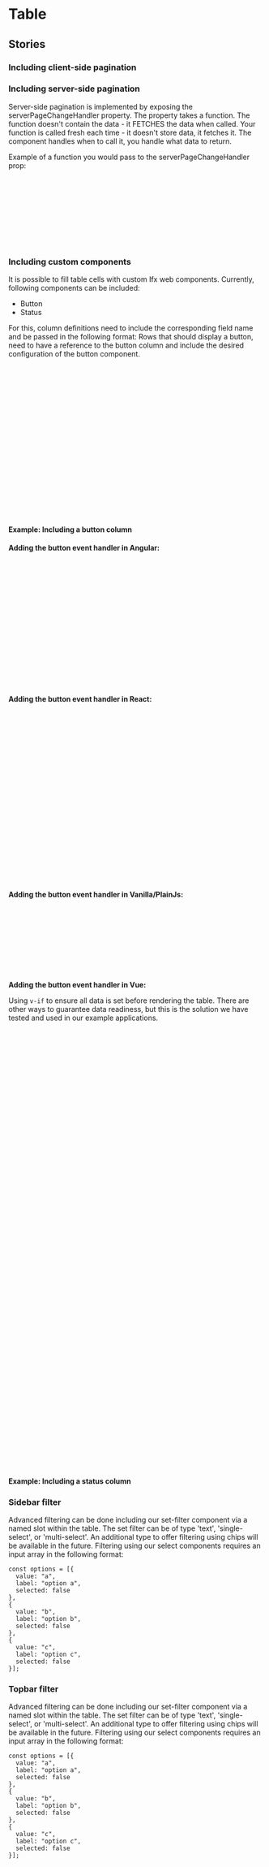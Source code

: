  
<Meta of={TableStories} />

# Table

<Canvas of={TableStories.DefaultState} sourceState="shown" />

<Controls />


## Stories

### Including client-side pagination
<Canvas of={TableStories.Pagination} sourceState="shown" />

### Including server-side pagination
<Canvas of={TableStories.ServerSidePagination} sourceState="shown" />

Server-side pagination is implemented by exposing the serverPageChangeHandler property. The property takes a function. The function doesn't contain the data - it FETCHES the data when called.
Your function is called fresh each time - it doesn't store data, it fetches it. The component handles when to call it, you handle what data to return.

Example of a function you would pass to the serverPageChangeHandler prop:

```javascript
table.serverPageChangeHandler = async ({ page, pageSize }) => {
  const response = await fetch(`/api/cars?page=${page}&size=${pageSize}`);
  const data = await response.json();
  
  return {
    rows: data.cars,
    total: data.totalCount
  };
};
```

### Including custom components

It is possible to fill table cells with custom Ifx web components.
Currently, following components can be included:
* Button
* Status

For this, column definitions need to include the corresponding field name and be passed in the following format:
Rows that should display a button, need to have a reference to the button column and include the desired configuration of the button component.

```javascript
const columnDefsWithButtonCol = [
  { headerName: 'Model', field: 'model', sortable: true, unSortIcon: true },
  { headerName: '', field: 'button' }
  ...
];


const rowDataWithButtonCol = [
  {
    make: 'Porsche', model: 'Boxster', price: 72000, button: {
      disabled: false, (optional)
      variant: "secondary", (optional)
      size: "s", (optional)
      target: "_blank", (optional)
      color: "secondary", (optional)
      text: "Button"
      // ... you can extend this as per the properties of `ifx-button`
    }
  }
];
```

#### Example: Including a button column

<Canvas of={TableStories.IncludesButtons} sourceState="shown" />

<b>Adding the button event handler in Angular:</b> 

 ```js
// in the component.ts file:
  buttonRendererOptions = {
    onButtonClick: (params: any, event: Event) => {
      console.log("button clicked", params.data);
    }
  };
// in the component.html file:
  <h3>Table with button</h3>
  <ifx-table
    row-height="default"
    cols='[{"headerName":"Make","field":"make","sortable":true,"sort":"desc","unSortIcon":true},{"headerName":"Model","field":"model","sortable":true,"unSortIcon":true},{"headerName":"Price","field":"price"},{"headerName":"Age","field":"age"},{"headerName":"","field":"button"}]'
    rows='[{"make":"Toyota","model":"Celica","price":35000,"age":10,"button":{"disabled":false,"variant":"secondary","size":"s","target":"_blank","href":"https://www.w3schools.com/","theme":"default","type":"button","fullWidth":true,"text":"Toyota Button"}},{"make":"Ford","model":"Mondeo","price":32000,"age":12,"button":{"disabled":false,"variant":"secondary","size":"s","target":"_blank","href":"https://www.w3schools.com/","theme":"default","type":"button","fullWidth":true,"text":"Ford Button"}},{"make":"Porsche","model":"Boxster","price":72000,"button":{"disabled":false,"variant":"secondary","size":"s","target":"_blank","href":"https://www.w3schools.com/","theme":"default","type":"button","fullWidth":true,"text":"Porsche Button"}}]'
    [buttonRendererOptions]="buttonRendererOptions"
    table-height="auto"
    pagination="false"
    filter-orientation="none">
</ifx-table>
```

<b>Adding the button event handler in React:</b> 

```js
function App() {
  const tableRef = useRef(null);

  useEffect(() => {
    if (tableRef.current) {
      tableRef.current.buttonRendererOptions = {
        onButtonClick: (params, event) => console.log('Button clicked:', params.data)
      };
    }
  }, []);

  return (
    <ifx-table
      cols={[{headerName: "Make", field: "make"}, ...]}
      rows={[{make: "Toyota", ...}]}
      ref={tableRef}
      row-height="default"
      table-height="auto"
      pagination="false"
      filter-orientation="none"
    ></ifx-table>
  );
}
```

<b>Adding the button event handler in Vanilla/PlainJs:</b> 

```js
document.addEventListener('DOMContentLoaded', () => {
    const tableWithBtn = document.querySelector('#table-with-btn');

    tableWithBtn.buttonRendererOptions = {
      onButtonClick: (params, event) => {
        console.log("button clicked", params.data);
      }
    };
});
```
<b>Adding the button event handler in Vue:</b> 

Using ```v-if``` to ensure all data is set before rendering the table. There are other ways to guarantee data readiness, but this is the solution we have tested and used in our example applications.
```js
//template
    <ifx-table
      v-if="ready"
      :cols="tableColumnsWithBtn"
      :rows="tableRowsWithBtn"
      :buttonRendererOptions="buttonRendererOptions"
      row-height="default"
      table-height="auto"
      pagination="false"
      filter-orientation="none">
    </ifx-table>

//script
<script>
export default {
  data() {
    return {
       tableColumnsWithBtn: [
        { headerName: "Make", field: "make", sortable: true, sort: "desc", unSortIcon: true },
        { headerName: "Model", field: "model", sortable: true, unSortIcon: true },
        { headerName: "Price", field: "price" },
        { headerName: "Age", field: "age" },
        { headerName: "", field: "button" }
      ],
      // Define your rows
      tableRowsWithBtn: [
        {
          make: "Toyota",
          model: "Celica",
          price: 35000,
          age: 10,
          button: {
            disabled: false,
            variant: "secondary",
            size: "s",
            target: "_blank",
            href: "https://www.w3schools.com/",
            theme: "default",
            type: "button",
            fullWidth: true,
            text: "Toyota Button"
          }
        },
       ],
       buttonRendererOptions: {
        onButtonClick: (params, event) => {
          console.log('Button clicked:', params.data);
         }
      },
       ready: false
    };
  },
  mounted() {
     // Ensure all data is set before rendering the table
    this.ready = true;
  }
};
</script>
```

#### Example: Including a status column
<Canvas of={TableStories.IncludesStatus} sourceState="shown" />

### Sidebar filter

<Canvas of={TableStories.SidebarFilter} sourceState="shown" />

Advanced filtering can be done including our set-filter component via a named slot within the table.
The set filter can be of type 'text', 'single-select', or 'multi-select'. An additional type to offer filtering using chips will be available in the future.
Filtering using our select components requires an input array in the following format:


```
const options = [{
  value: "a",
  label: "option a",
  selected: false
},
{
  value: "b",
  label: "option b",
  selected: false
},
{
  value: "c",
  label: "option c",
  selected: false
}];
```


### Topbar filter

<Canvas of={TableStories.TopbarFilter} sourceState="shown" />

Advanced filtering can be done including our set-filter component via a named slot within the table.
The set filter can be of type 'text', 'single-select', or 'multi-select'. An additional type to offer filtering using chips will be available in the future.
Filtering using our select components requires an input array in the following format:


```
const options = [{
  value: "a",
  label: "option a",
  selected: false
},
{
  value: "b",
  label: "option b",
  selected: false
},
{
  value: "c",
  label: "option c",
  selected: false
}];
```